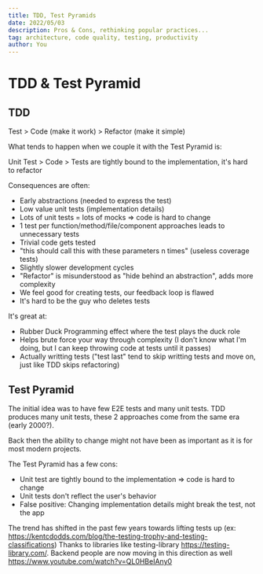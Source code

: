 ---
title: TDD, Test Pyramids
date: 2022/05/03
description: Pros & Cons, rethinking popular practices...
tag: architecture, code quality, testing, productivity
author: You
---

# TDD & Test Pyramid

## TDD

Test > Code (make it work) > Refactor (make it simple)

What tends to happen when we couple it with the Test Pyramid is:

Unit Test > Code > Tests are tightly bound to the implementation, it's hard to refactor

Consequences are often:

- Early abstractions (needed to express the test)
- Low value unit tests (implementation details)
- Lots of unit tests = lots of mocks => code is hard to change
- 1 test per function/method/file/component approaches leads to unnecessary tests
- Trivial code gets tested
- "this should call this with these parameters n times" (useless coverage tests)
- Slightly slower development cycles
- "Refactor" is misunderstood as "hide behind an abstraction", adds more complexity
- We feel good for creating tests, our feedback loop is flawed
- It's hard to be the guy who deletes tests

It's great at:

- Rubber Duck Programming effect where the test plays the duck role
- Helps brute force your way through complexity (I don't know what I'm doing, but I can keep throwing code at tests until it passes)
- Actually writting tests ("test last" tend to skip writting tests and move on, just like TDD skips refactoring)

## Test Pyramid

The initial idea was to have few E2E tests and many unit tests.
TDD produces many unit tests, these 2 approaches come from the same era (early 2000?).

Back then the ability to change might not have been as important as it is for most modern projects.

The Test Pyramid has a few cons:

- Unit test are tightly bound to the implementation => code is hard to change
- Unit tests don't reflect the user's behavior
- False positive: Changing implementation details might break the test, not the app

The trend has shifted in the past few years towards lifting tests up (ex: https://kentcdodds.com/blog/the-testing-trophy-and-testing-classifications)
Thanks to libraries like testing-library https://testing-library.com/.
Backend people are now moving in this direction as well https://www.youtube.com/watch?v=QL0HBeIAny0
